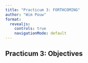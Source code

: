 ```yaml
---
title: "Practicum 3: FORTHCOMING"
author: "Wim Pouw"
format:
  revealjs:
    controls: true
    navigationMode: default
---
```


## Practicum 3: Objectives





